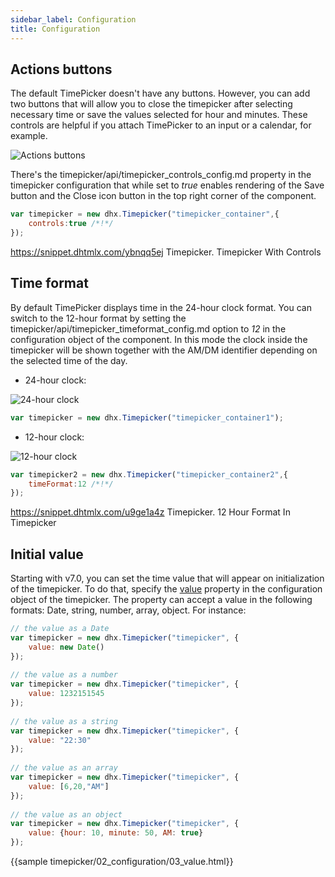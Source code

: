 ```yaml
---
sidebar_label: Configuration
title: Configuration
---          
```


Actions buttons
---------------

The default TimePicker doesn't have any buttons. However, you can add two buttons that will allow you to close the timepicker after selecting necessary time or save the values selected for hour and minutes.
These controls are helpful if you attach TimePicker to an input or a calendar, for example.

![Actions buttons](../assets/timepicker/dhx_timepicker.png)


There's the timepicker/api/timepicker_controls_config.md property in the timepicker configuration that while set to *true* enables rendering of the Save button and the Close icon button in the top right corner of the component.

~~~js
var timepicker = new dhx.Timepicker("timepicker_container",{
	controls:true /*!*/
});
~~~

https://snippet.dhtmlx.com/ybnqq5ej	Timepicker. Timepicker With Controls


Time format
--------------------

By default TimePicker displays time in the 24-hour clock format. You can switch to the 12-hour format by setting the timepicker/api/timepicker_timeformat_config.md option to *12* in the configuration object of the component.
In this mode the clock inside the timepicker will be shown together with the AM/DM identifier depending on the selected time of the day. 

- 24-hour clock:

![24-hour clock](../assets/timepicker/amdm_false.png)

~~~js
var timepicker = new dhx.Timepicker("timepicker_container1");
~~~


- 12-hour clock:

![12-hour clock](../assets/timepicker/amdm_true.png)

~~~js
var timepicker2 = new dhx.Timepicker("timepicker_container2",{
	timeFormat:12 /*!*/
});
~~~

https://snippet.dhtmlx.com/u9ge1a4z	Timepicker. 12 Hour Format In Timepicker

Initial value
-----------------------

Starting with v7.0, you can set the time value that will appear on initialization of the timepicker. To do that, specify the [value](/timepicker/api/timepicker_value_config) property in the configuration object of the timepicker. The property can accept a value in the following formats: Date, string, number, array, object. For instance:

~~~js
// the value as a Date 
var timepicker = new dhx.Timepicker("timepicker", {
    value: new Date()
});
 
// the value as a number
var timepicker = new dhx.Timepicker("timepicker", {
    value: 1232151545
});
 
// the value as a string
var timepicker = new dhx.Timepicker("timepicker", {
    value: "22:30"
});
 
// the value as an array
var timepicker = new dhx.Timepicker("timepicker", {
    value: [6,20,"AM"]
});
 
// the value as an object
var timepicker = new dhx.Timepicker("timepicker", {
    value: {hour: 10, minute: 50, AM: true}
});
~~~

{{sample timepicker/02_configuration/03_value.html}}